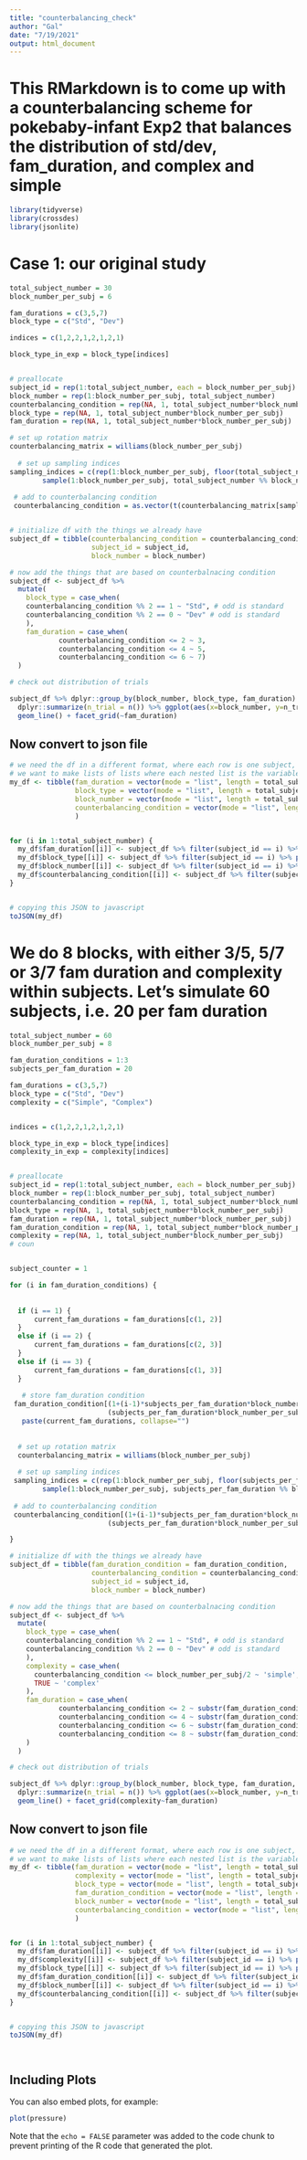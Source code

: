```yaml
---
title: "counterbalancing_check"
author: "Gal"
date: "7/19/2021"
output: html_document
---
```


# This RMarkdown is to come up with a counterbalancing scheme for pokebaby-infant Exp2 that balances the distribution of std/dev, fam_duration, and complex and simple

```r
library(tidyverse)
library(crossdes)
library(jsonlite)

```

# Case 1: our original study
```r

total_subject_number = 30
block_number_per_subj = 6

fam_durations = c(3,5,7)
block_type = c("Std", "Dev")

indices = c(1,2,2,1,2,1,2,1)

block_type_in_exp = block_type[indices]


# preallocate
subject_id = rep(1:total_subject_number, each = block_number_per_subj)
block_number = rep(1:block_number_per_subj, total_subject_number)
counterbalancing_condition = rep(NA, 1, total_subject_number*block_number_per_subj)
block_type = rep(NA, 1, total_subject_number*block_number_per_subj)
fam_duration = rep(NA, 1, total_subject_number*block_number_per_subj)

# set up rotation matrix
counterbalancing_matrix = williams(block_number_per_subj)
  
  # set up sampling indices 
sampling_indices = c(rep(1:block_number_per_subj, floor(total_subject_number / block_number_per_subj)), # first repeat 1:8 , 
        sample(1:block_number_per_subj, total_subject_number %% block_number_per_subj))  #and then randomly sample the remaining ones
 
 # add to counterbalancing condition
 counterbalancing_condition = as.vector(t(counterbalancing_matrix[sampling_indices, ]))  # index and flatten


# initialize df with the things we already have
subject_df = tibble(counterbalancing_condition = counterbalancing_condition,
                    subject_id = subject_id,
                    block_number = block_number)

# now add the things that are based on counterbalnacing condition
subject_df <- subject_df %>% 
  mutate(
    block_type = case_when(
    counterbalancing_condition %% 2 == 1 ~ "Std", # odd is standard 
    counterbalancing_condition %% 2 == 0 ~ "Dev" # odd is standard 
    ),
    fam_duration = case_when(
            counterbalancing_condition <= 2 ~ 3,
            counterbalancing_condition <= 4 ~ 5,
            counterbalancing_condition <= 6 ~ 7)
  )

# check out distribution of trials

subject_df %>% dplyr::group_by(block_number, block_type, fam_duration) %>% 
  dplyr::summarize(n_trial = n()) %>% ggplot(aes(x=block_number, y=n_trial, group=block_type, color = block_type)) + geom_point(alpha=.8, position = position_dodge(width = .1))  + 
  geom_line() + facet_grid(~fam_duration)
```

## Now convert to json file
```r
# we need the df in a different format, where each row is one subject, and each column is one dimension of interest (fam duration, complexity etc.)
# we want to make lists of lists where each nested list is the variable for each block e.g. if we had two subjects we would do: mydf$fam_duration = list(subject1famdurations, subject2famdurations)
my_df <- tibble(fam_duration = vector(mode = "list", length = total_subject_number), 
                block_type = vector(mode = "list", length = total_subject_number),
                block_number = vector(mode = "list", length = total_subject_number),
                counterbalancing_condition = vector(mode = "list", length = total_subject_number)
                )


for (i in 1:total_subject_number) {
  my_df$fam_duration[[i]] <- subject_df %>% filter(subject_id == i) %>% pull(fam_duration)  
  my_df$block_type[[i]] <- subject_df %>% filter(subject_id == i) %>% pull(block_type) 
  my_df$block_number[[i]] <- subject_df %>% filter(subject_id == i) %>% pull(block_number) 
  my_df$counterbalancing_condition[[i]] <- subject_df %>% filter(subject_id == i) %>% pull(counterbalancing_condition) 
}


# copying this JSON to javascript
toJSON(my_df)

```

# We do 8 blocks, with either 3/5, 5/7 or 3/7 fam duration and complexity within subjects. Let's simulate 60 subjects, i.e. 20 per fam duration
```r
total_subject_number = 60
block_number_per_subj = 8

fam_duration_conditions = 1:3
subjects_per_fam_duration = 20

fam_durations = c(3,5,7)
block_type = c("Std", "Dev")
complexity = c("Simple", "Complex")


indices = c(1,2,2,1,2,1,2,1)

block_type_in_exp = block_type[indices]
complexity_in_exp = complexity[indices]


# preallocate
subject_id = rep(1:total_subject_number, each = block_number_per_subj)
block_number = rep(1:block_number_per_subj, total_subject_number)
counterbalancing_condition = rep(NA, 1, total_subject_number*block_number_per_subj)
block_type = rep(NA, 1, total_subject_number*block_number_per_subj)
fam_duration = rep(NA, 1, total_subject_number*block_number_per_subj)
fam_duration_condition = rep(NA, 1, total_subject_number*block_number_per_subj)
complexity = rep(NA, 1, total_subject_number*block_number_per_subj)
# coun


subject_counter = 1

for (i in fam_duration_conditions) {
  
  
  if (i == 1) {
      current_fam_durations = fam_durations[c(1, 2)]
  }
  else if (i == 2) {
      current_fam_durations = fam_durations[c(2, 3)]
  }
  else if (i == 3) {
      current_fam_durations = fam_durations[c(1, 3)]
  }
  
   # store fam_duration condition
 fam_duration_condition[(1+(i-1)*subjects_per_fam_duration*block_number_per_subj):
                        (subjects_per_fam_duration*block_number_per_subj+(i-1)*subjects_per_fam_duration*block_number_per_subj)] = 
   paste(current_fam_durations, collapse="")
 
  
  # set up rotation matrix
  counterbalancing_matrix = williams(block_number_per_subj)
  
  # set up sampling indices 
 sampling_indices = c(rep(1:block_number_per_subj, floor(subjects_per_fam_duration / block_number_per_subj)), # first repeat 1:8 , 
        sample(1:block_number_per_subj, subjects_per_fam_duration %% block_number_per_subj))  #and then randomly sample the remaining ones
 
 # add to counterbalancing condition
 counterbalancing_condition[(1+(i-1)*subjects_per_fam_duration*block_number_per_subj):
                        (subjects_per_fam_duration*block_number_per_subj+(i-1)*subjects_per_fam_duration*block_number_per_subj)] = as.vector(t(counterbalancing_matrix[sampling_indices, ]))  # index and flatten

}

# initialize df with the things we already have
subject_df = tibble(fam_duration_condition = fam_duration_condition,
                    counterbalancing_condition = counterbalancing_condition,
                    subject_id = subject_id,
                    block_number = block_number)

# now add the things that are based on counterbalnacing condition
subject_df <- subject_df %>% 
  mutate(
    block_type = case_when(
    counterbalancing_condition %% 2 == 1 ~ "Std", # odd is standard 
    counterbalancing_condition %% 2 == 0 ~ "Dev" # odd is standard 
    ),
    complexity = case_when(
      counterbalancing_condition <= block_number_per_subj/2 ~ 'simple',
      TRUE ~ 'complex'
    ),
    fam_duration = case_when(
            counterbalancing_condition <= 2 ~ substr(fam_duration_condition,1,1),
            counterbalancing_condition <= 4 ~ substr(fam_duration_condition,2,2),
            counterbalancing_condition <= 6 ~ substr(fam_duration_condition,1,1),
            counterbalancing_condition <= 8 ~ substr(fam_duration_condition,2,2)
    )
  )

# check out distribution of trials

subject_df %>% dplyr::group_by(block_number, block_type, fam_duration, complexity) %>% 
  dplyr::summarize(n_trial = n()) %>% ggplot(aes(x=block_number, y=n_trial, group=block_type, color = block_type)) + geom_point(alpha=.8, position = position_dodge(width = .1))  + 
  geom_line() + facet_grid(complexity~fam_duration)

```

## Now convert to json file
```r



# we need the df in a different format, where each row is one subject, and each column is one dimension of interest (fam duration, complexity etc.)
# we want to make lists of lists where each nested list is the variable for each block e.g. if we had two subjects we would do: mydf$fam_duration = list(subject1famdurations, subject2famdurations)
my_df <- tibble(fam_duration = vector(mode = "list", length = total_subject_number), 
                complexity = vector(mode = "list", length = total_subject_number),
                block_type = vector(mode = "list", length = total_subject_number),
                fam_duration_condition = vector(mode = "list", length = total_subject_number),
                block_number = vector(mode = "list", length = total_subject_number),
                counterbalancing_condition = vector(mode = "list", length = total_subject_number)
                )


for (i in 1:total_subject_number) {
  my_df$fam_duration[[i]] <- subject_df %>% filter(subject_id == i) %>% pull(fam_duration)  
  my_df$complexity[[i]] <- subject_df %>% filter(subject_id == i) %>% pull(complexity) 
  my_df$block_type[[i]] <- subject_df %>% filter(subject_id == i) %>% pull(block_type) 
  my_df$fam_duration_condition[[i]] <- subject_df %>% filter(subject_id == i) %>% pull(fam_duration_condition) 
  my_df$block_number[[i]] <- subject_df %>% filter(subject_id == i) %>% pull(block_number) 
  my_df$counterbalancing_condition[[i]] <- subject_df %>% filter(subject_id == i) %>% pull(counterbalancing_condition) 
}


# copying this JSON to javascript
toJSON(my_df)




```

## Including Plots

You can also embed plots, for example:

```r
plot(pressure)
```

Note that the `echo = FALSE` parameter was added to the code chunk to prevent printing of the R code that generated the plot.
